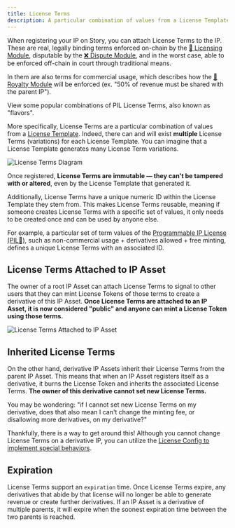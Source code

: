 ```yaml
---
title: License Terms
description: A particular combination of values from a License Template that define how others can interact with your IP
---
```


When registering your IP on Story, you can attach License Terms to the IP. These are real, legally binding terms enforced on-chain by the [📜 Licensing Module](/concepts/licensing-module/overview), disputable by the [❌ Dispute Module](/concepts/dispute-module/overview), and in the worst case, able to be enforced off-chain in court through traditional means.

In them are also terms for commercial usage, which describes how the [💸 Royalty Module](/concepts/royalty-module/overview) will be enforced (ex. "50% of revenue must be shared with the parent IP").

<CardGroup cols={1}>
  <Card
    title="Example License Terms"
    href="/concepts/programmable-ip-license/pil-flavors"
    icon="ice-cream"
  >
    View some popular combinations of PIL License Terms, also known as
    "flavors".
  </Card>
</CardGroup>

More specifically, License Terms are a particular combination of values from a [License Template](/concepts/licensing-module/license-template). Indeed, there can and will exist **multiple** License Terms (variations) for each License Template. You can imagine that a License Template generates many License Term variations.

<Frame>
  <img
    src="/images/concepts/license-terms-diagram.png"
    alt="License Terms Diagram"
  />
</Frame>

Once registered, **License Terms are immutable — they can't be tampered with or altered**, even by the License Template that generated it.

Additionally, License Terms have a unique numeric ID within the License Template they stem from. This makes License Terms reusable, meaning if someone creates License Terms with a specific set of values, it only needs to be created once and can be used by anyone else.

For example, a particular set of term values of the [Programmable IP License (PIL💊)](/concepts/programmable-ip-license/overview), such as non-commercial usage + derivatives allowed + free minting, defines a unique License Terms with an associated ID.

## License Terms Attached to IP Asset

The owner of a root IP Asset can attach License Terms to signal to other users that they can mint License Tokens of those terms to create a derivative of this IP Asset. **Once License Terms are attached to an IP Asset, it is now considered "public" and anyone can mint a License Token using those terms.**

<Frame>
  <img
    src="/images/concepts/license-terms-attach-diagram.png"
    alt="License Terms Attached to IP Asset"
  />
</Frame>

## Inherited License Terms

On the other hand, derivative IP Assets inherit their License Terms from the parent IP Asset. This means that when an IP Asset registers itself as a derivative, it burns the License Token and inherits the associated License Terms. **The owner of this derivative cannot set new License Terms.**

<Note>

You may be wondering: "if I cannot set new License Terms on my derivative, does that also mean I can't change the minting fee, or disallowing more derivatives, on my derivative?"

Thankfully, there is a way to get around this! Although you cannot change License Terms on a derivative IP, you can utilize the [License Config to implement special behaviors](/concepts/licensing-module/license-config).

</Note>

## Expiration

License Terms support an `expiration` time. Once License Terms expire, any derivatives that abide by that license will no longer be able to generate revenue or create further derivatives. If an IP Asset is a derivative of multiple parents, it will expire when the soonest expiration time between the two parents is reached.
